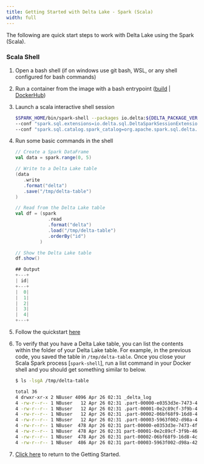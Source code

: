 ```yaml
---
title: Getting Started with Delta Lake - Spark (Scala)
width: full
---
```


The following are quick start steps to work with Delta Lake using the Spark (Scala).

### Scala Shell

1. Open a bash shell (if on windows use git bash, WSL, or any shell configured for bash commands)

2. Run a container from the image with a bash entrypoint ([build](#build-entry-point) | [DockerHub](#image-entry-point))

3. Launch a scala interactive shell session

   ```bash
   $SPARK_HOME/bin/spark-shell --packages io.delta:${DELTA_PACKAGE_VERSION} \
   --conf "spark.sql.extensions=io.delta.sql.DeltaSparkSessionExtension" \
   --conf "spark.sql.catalog.spark_catalog=org.apache.spark.sql.delta.catalog.DeltaCatalog"
   ```

4. Run some basic commands in the shell

   ```scala
   // Create a Spark DataFrame
   val data = spark.range(0, 5)

   // Write to a Delta Lake table
   (data
      .write
      .format("delta")
      .save("/tmp/delta-table")
   )

   // Read from the Delta Lake table
   val df = (spark
               .read
               .format("delta")
               .load("/tmp/delta-table")
               .orderBy("id")
            )

   // Show the Delta Lake table
   df.show()
   ```

   ```scala
   ## Output
   +---+
   | id|
   +---+
   |  0|
   |  1|
   |  2|
   |  3|
   |  4|
   +---+
   ```

5. Follow the quickstart [here](https://docs.delta.io/latest/quick-start.html#create-a-table&language-scala)

6. To verify that you have a Delta Lake table, you can list the contents within the folder of your Delta Lake table. For example, in the previous code, you saved the table in `/tmp/delta-table`. Once you close your Scala Spark process [`spark-shell`], run a list command in your Docker shell and you should get something similar to below.

   ```bash
   $ ls -lsgA /tmp/delta-table
   ```

   ```bash
   total 36
   4 drwxr-xr-x 2 NBuser 4096 Apr 26 02:31 _delta_log
   4 -rw-r--r-- 1 NBuser   12 Apr 26 02:31 .part-00000-e0353d3e-7473-4ff7-9b58-e977d48d008a-c000.snappy.parquet.crc
   4 -rw-r--r-- 1 NBuser   12 Apr 26 02:31 .part-00001-0e2c89cf-3f9b-4698-b059-6dd41d4e3aed-c000.snappy.parquet.crc
   4 -rw-r--r-- 1 NBuser   12 Apr 26 02:31 .part-00002-06bf68f9-16d8-4c08-ba8e-7b0b00d52b8e-c000.snappy.parquet.crc
   4 -rw-r--r-- 1 NBuser   12 Apr 26 02:31 .part-00003-5963f002-d98a-421f-9c2d-22376b7f87e4-c000.snappy.parquet.crc
   4 -rw-r--r-- 1 NBuser  478 Apr 26 02:31 part-00000-e0353d3e-7473-4ff7-9b58-e977d48d008a-c000.snappy.parquet
   4 -rw-r--r-- 1 NBuser  478 Apr 26 02:31 part-00001-0e2c89cf-3f9b-4698-b059-6dd41d4e3aed-c000.snappy.parquet
   4 -rw-r--r-- 1 NBuser  478 Apr 26 02:31 part-00002-06bf68f9-16d8-4c08-ba8e-7b0b00d52b8e-c000.snappy.parquet
   4 -rw-r--r-- 1 NBuser  486 Apr 26 02:31 part-00003-5963f002-d98a-421f-9c2d-22376b7f87e4-c000.snappy.parquet
   ```

7. [Click here](../getting-started) to return to the Getting Started.

